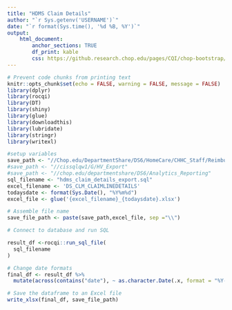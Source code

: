 ```yaml
---
title: "HDMS Claim Details"
author: "`r Sys.getenv('USERNAME')`"
date: "`r format(Sys.time(), '%d %B, %Y')`"
output:
    html_document:
        anchor_sections: TRUE
        df_print: kable
        css: https://github.research.chop.edu/pages/CQI/chop-bootstrap/bootstrap-3/bootstrap.min.css
---
```


```r
# Prevent code chunks from printing text
knitr::opts_chunk$set(echo = FALSE, warning = FALSE, message = FALSE)
library(dplyr)
library(rocqi)
library(DT)
library(shiny)
library(glue)
library(downloadthis)
library(lubridate)
library(stringr)
library(writexl)
```

```r
#setup variables
save_path <- "//Chop.edu/DepartmentShare/DS6/HomeCare/CHHC_Staff/Reimbursement/Management Tools/Weekly HDMS Spreadsheets"
#save_path <- "//cissqlqw1/G/HV_Export"
#save_path <- "//chop.edu/departmentshare/DS6/Analytics_Reporting"
sql_filename <- "hdms_claim_details_export.sql"
excel_filename <- 'DS_CLM_CLAIMLINEDETAILS'
todaysdate <- format(Sys.Date(), "%Y%m%d")
excel_file <- glue('{excel_filename}_{todaysdate}.xlsx')

```



                    
```r

# Assemble file name
save_file_path <- paste(save_path,excel_file, sep ="\\")

# Connect to database and run SQL

result_df <-rocqi::run_sql_file(
  sql_filename
)

# Change date formats
final_df <- result_df %>%
  mutate(across(contains("date"), ~ as.character.Date(.x, format = "%Y-%m-%d")))

# Save the dataframe to an Excel file
write_xlsx(final_df, save_file_path)
```